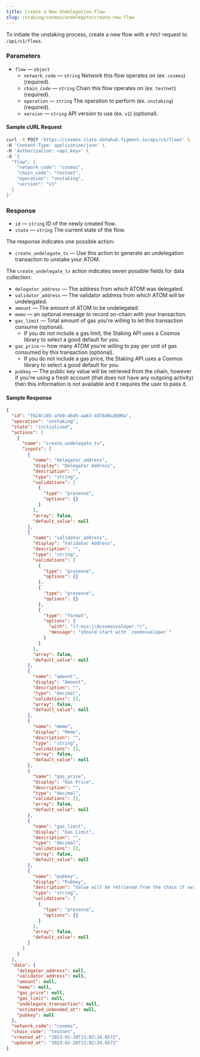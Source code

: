 ```yaml
---
title: Create a New Undelegation Flow
slug: /staking/cosmos/undelegate/create-new-flow
---
```


To initiate the unstaking process, create a new flow with a `POST` request to `/api/v1/flows`.

### Parameters

- `flow` &mdash; `object`
  - `network_code` &mdash; `string` Network this flow operates on (ex. `cosmos`) (required).
  - `chain_code` &mdash; `string` Chain this flow operates on (ex. `testnet`) (required).
  - `operation` &mdash; `string` The operation to perform (ex. `unstaking`) (required).
  - `version` &mdash; `string` API version to use (ex. `v1`) (optional).

#### Sample cURL Request

```bash {5-10}
curl -X POST 'https://cosmos-slate.datahub.figment.io/api/v1/flows' \
-H 'Content-Type: application/json' \
-H 'Authorization: <api_key>' \
-d '{
  "flow": {
    "network_code": "cosmos",
    "chain_code": "testnet",
    "operation": "unstaking",
    "version": "v1"
  }
}'
```

### Response

- `id` &mdash; `string` ID of the newly created flow.
- `state` &mdash; `string` The current state of the flow.

The response indicates one possible action:

- `create_undelegate_tx` &mdash; Use this action to generate an undelegation transaction to unstake your ATOM.

The `create_undelegate_tx` action indicates seven possible fields for data collection:

- `delegator_address` &mdash; The address from which ATOM was delegated.
- `validator_address` &mdash; The validator address from which ATOM will be undelegated.
- `amount` &mdash; The amount of ATOM to be undelegated.
- `memo` &mdash; an optional message to record on-chain with your transaction.
- `gas_limit` &mdash; Total amount of gas you're willing to let this transaction consume (optional).
  - If you do not include a gas limit, the Staking API uses a Cosmos library to select a good default for you.
- `gas_price` &mdash; how many ATOM you're willing to pay per unit of gas consumed by this transaction (optional).
  - If you do not include a gas price, the Staking API uses a Cosmos library to select a good default for you.
- `pubkey` &mdash; The public key value will be retrieved from the chain, however if you're using a fresh account (that does not have any outgoing activity) then this information is not available and it requires the user to pass it.

#### Sample Response

```json {3,4,7,10,24,49,58,76,85}
{
  "id": "f624c185-afb0-46d5-aa63-4d7649a2690a",
  "operation": "unstaking",
  "state": "initialized",
  "actions": [
    {
      "name": "create_undelegate_tx",
      "inputs": [
        {
          "name": "delegator_address",
          "display": "Delegator Address",
          "description": "",
          "type": "string",
          "validations": [
            {
              "type": "presence",
              "options": {}
            }
          ],
          "array": false,
          "default_value": null
        },
        {
          "name": "validator_address",
          "display": "Validator Address",
          "description": "",
          "type": "string",
          "validations": [
            {
              "type": "presence",
              "options": {}
            },
            {
              "type": "presence",
              "options": {}
            },
            {
              "type": "format",
              "options": {
                "with": "(?-mix:\\Acosmosvaloper.*)",
                "message": "should start with `cosmosvaloper`"
              }
            }
          ],
          "array": false,
          "default_value": null
        },
        {
          "name": "amount",
          "display": "Amount",
          "description": "",
          "type": "decimal",
          "validations": [],
          "array": false,
          "default_value": null
        },
        {
          "name": "memo",
          "display": "Memo",
          "description": "",
          "type": "string",
          "validations": [],
          "array": false,
          "default_value": null
        },
        {
          "name": "gas_price",
          "display": "Gas Price",
          "description": "",
          "type": "decimal",
          "validations": [],
          "array": false,
          "default_value": null
        },
        {
          "name": "gas_limit",
          "display": "Gas Limit",
          "description": "",
          "type": "decimal",
          "validations": [],
          "array": false,
          "default_value": null
        },
        {
          "name": "pubkey",
          "display": "Pubkey",
          "description": "Value will be retrieved from the chain if available",
          "type": "string",
          "validations": [
            {
              "type": "presence",
              "options": {}
            }
          ],
          "array": false,
          "default_value": null
        }
      ]
    }
  ],
  "data": {
    "delegator_address": null,
    "validator_address": null,
    "amount": null,
    "memo": null,
    "gas_price": null,
    "gas_limit": null,
    "undelegate_transaction": null,
    "estimated_unbonded_at": null,
    "pubkey": null
  },
  "network_code": "cosmos",
  "chain_code": "testnet",
  "created_at": "2023-02-28T11:02:24.657Z",
  "updated_at": "2023-02-28T11:02:24.657Z"
}
```
